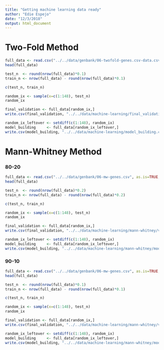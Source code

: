 ```yaml
---
title: "Getting machine learning data ready"
author: "Edie Espejo"
date: "12/3/2018"
output: html_document
---
```


# Two-Fold Method

```r
full_data <- read.csv("../../data/genbank/06-twofold-genes.csv-data.csv", as.is=TRUE, stringsAsFactors=FALSE)[,-1]
head(full_data)
```

```r
test_n  <- round(nrow(full_data)*0.1)
train_n <- nrow(full_data) - round(nrow(full_data)*0.1)

c(test_n, train_n)
```


```r
random_ix <- sample(x=c(1:148), test_n)
random_ix
```

```r
final_validation <- full_data[random_ix,]
write.csv(final_validation, "../../data/machine-learning/final_validation.csv")
```

```r
random_ix_leftover <- setdiff(c(1:148), random_ix)
model_building     <- full_data[random_ix_leftover,]
write.csv(model_building, "../../data/machine-learning/model_building.csv")
```

# Mann-Whitney Method

### 80-20 
```r
full_data <- read.csv("../../data/genbank/06-mw-genes.csv", as.is=TRUE, stringsAsFactors=FALSE)[,-1]
head(full_data)
```

```r
test_n  <- round(nrow(full_data)*0.2)
train_n <- nrow(full_data) - round(nrow(full_data)*0.2)

c(test_n, train_n)
```


```r
random_ix <- sample(x=c(1:148), test_n)
random_ix
```

```r
final_validation <- full_data[random_ix,]
write.csv(final_validation, "../../data/machine-learning/mann-whitney/validation-8020.csv")
```

```r
random_ix_leftover <- setdiff(c(1:148), random_ix)
model_building     <- full_data[random_ix_leftover,]
write.csv(model_building, "../../data/machine-learning/mann-whitney/model-8020")
```


### 90-10 
```r
full_data <- read.csv("../../data/genbank/06-mw-genes.csv", as.is=TRUE, stringsAsFactors=FALSE)[,-1]
head(full_data)
```

```r
test_n  <- round(nrow(full_data)*0.1)
train_n <- nrow(full_data) - round(nrow(full_data)*0.1)

c(test_n, train_n)
```


```r
random_ix <- sample(x=c(1:148), test_n)
random_ix
```

```r
final_validation <- full_data[random_ix,]
write.csv(final_validation, "../../data/machine-learning/mann-whitney/validation-9010.csv")
```

```r
random_ix_leftover <- setdiff(c(1:148), random_ix)
model_building     <- full_data[random_ix_leftover,]
write.csv(model_building, "../../data/machine-learning/mann-whitney/model-9010")
```